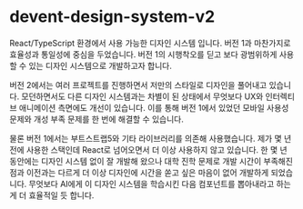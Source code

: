 # devent-design-system-v2

React/TypeScript 환경에서 사용 가능한 디자인 시스템 입니다. 버전 1과 마찬가지로 효율성과 통일성에 중심을 두었습니다.
버전 1의 시행착오를 딛고 보다 광범위하게 사용할 수 있는 디자인 시스템으로 개발하고자 합니다.

버전 2에서는 여러 프로젝트를 진행하면서 저만의 스타일로 디자인을 풀어내고 있습니다. 모던하면서도 다른 디자인 시스템과는 차별이 된 상태에서 무엇보다 UX와 인터렉티브 애니메이션 측면에도 개선이 있습니다. 이를 통해 버전 1에서 있었던 모바일 사용성 문제와 개성 부족 문제를 한 번에 해결할 수 있습니다.

물론 버전 1에서는 부트스트랩5와 기타 라이브러리를 의존해 사용했습니다. 제가 몇 년 전에 사용한 스택인데 React로 넘어오면서 더 이상 사용하지 않고 있습니다. 한 몇 년 동안에는 디자인 시스템 없이 잘 개발해 왔으나 대학 진학 문제로 개발 시간이 부족해진 점과 이전과는 다르게 더 이상 디자인에 시간을 쏟고 싶은 마음이 없어 개발하게 되었습니다. 무엇보다 AI에게 이 디자인 시스템을 학습시킨 다음 컴포넌트를 뽑아내라고 하는게 더 효율적일 듯 합니다.

